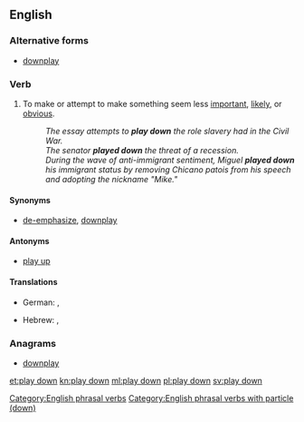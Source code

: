 ==English==

===Alternative forms===
* [[downplay]]

===Verb===
{{en-verb|head=[[play]] [[down]]|plays down|playing down|played down}}

# {{context|idiomatic|lang=en}} To make or attempt to make something seem less [[important]], [[likely]], or [[obvious]].
#: ''The essay attempts to '''play down''' the role slavery had in the Civil War.''
#: ''The senator '''played down''' the threat of a recession.''
#: ''During the wave of anti-immigrant sentiment, Miguel '''played down''' his immigrant status by removing Chicano patois from his speech and adopting the nickname "Mike."''

====Synonyms====
* {{sense|make to seem less important}} [[de-emphasize]], [[downplay]]

====Antonyms====
* {{sense|make to seem less important}} [[play up]]

====Translations====
{{trans-top|make something seem less important}}
* German: {{t+|de|herunterspielen}}, {{t+|de|kleinreden}}
{{trans-mid}}
* Hebrew: {{t-|he|גימד|alt=גִמֵּד|tr=giméd}}, {{t-|he|הִצְנִיעַ|tr=hitsnía}}
{{trans-bottom}}

===Anagrams===
* [[downplay#English|downplay]]

[[Category:English phrasal verbs]]
[[Category:English phrasal verbs with particle (down)]]

[[et:play down]]
[[kn:play down]]
[[ml:play down]]
[[pl:play down]]
[[sv:play down]]